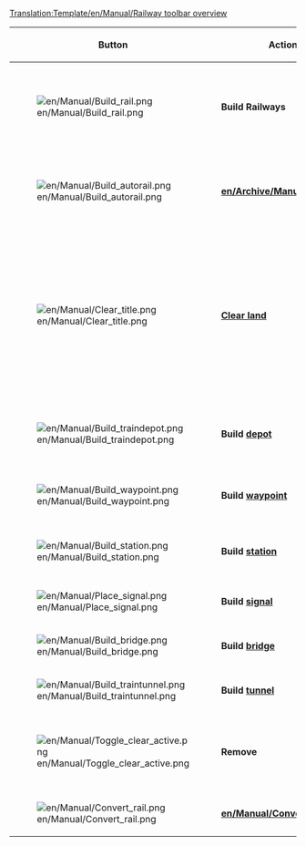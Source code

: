 <noinclude>[[Translation:Template/en/Manual/Railway toolbar overview]]</noinclude>
{|{{en/Wikitable}}
|- style="background:#efefef"
!width='100' |Button
!width='150' |Action
!Shortcut
!Description

|-
|[[File:en/Manual/Build rail.png]]
|'''Build Railways'''
|1,2,3,4
|Builds track(s) in the selected direction, you can click and drag for non-diagonal tracks. Not as efficient as [[en/Archive/Manual/Autorail]] tool, though.

|-
|[[File:en/Manual/Build autorail.png]]
|'''[[en/Archive/Manual/Autorail]]'''
|A or 5
|A very efficient tool to build tracks in any direction (while might be difficult to use at first). If used with Ctrl key pressed, easily removes tracks.

|-
|[[File:en/Manual/Clear title.png]]
|'''[[en/Manual/Landscaping|Clear land]]'''
|6
|The dynamite tool is used to clear squares of either your own track you've built wrong, or anything that's in your way (well, not anything). Be aware that clicking on [[en/Manual/Stations|station]] will remove the whole station when there are no trains on it. For one-by-one removing station bits use the remove [R] tool + Station [[File:en/Manual/Toggle clear active.png]]+[[File:en/Manual/Build station.png]].

|-
|[[File:en/Manual/Build traindepot.png]]
|'''Build [[en/Manual/Depots|depot]]'''
|7
|Opens the [[en/Manual/Depots|depot]] build window for you to select a [[en/Manual/Depots|depot]] direction to build and what direction it will be facing.

|-
|[[File:en/Manual/Build waypoint.png]]
|'''Build [[en/Manual/Waypoints|waypoint]]'''
|8
|Allows you to build a [[en/Manual/Waypoints]] on/over a rail track.

|-
|[[File:en/Manual/Build station.png]]
|'''Build [[en/Manual/Stations|station]]'''
|9
|Opens the [[en/Manual/Stations|station]] build window for you to select a [[en/Manual/Stations|station]] size and direction to build.

|-
|[[File:en/Manual/Place signal.png]]
|'''Build [[en/Manual/Signals|signal]]'''
|S
|Allows you to place various traffic [[en/Manual/Signals]] on the tracks

|-
|[[File:en/Manual/Build bridge.png]]
|'''Build [[en/Manual/Bridges|bridge]]'''
|B
|Allows you to build railway [[en/Manual/Bridges]]

|-
|[[File:en/Manual/Build traintunnel.png]]
|'''Build [[en/Manual/Tunnels|tunnel]]'''
|T
|Allows you to build underground [[en/Manual/Tunnels]]

|-
|[[File:en/Manual/Toggle clear active.png]]
|'''Remove'''
|R
|Click this after you have selected another tool to remove that item. For example you can remove signals from a rail or stations one by one.

|-
|[[File:en/Manual/Convert rail.png]]
|'''[[en/Manual/Convert rail]]'''
|C
|Converts Rails from one type to the currently selected type.

|}